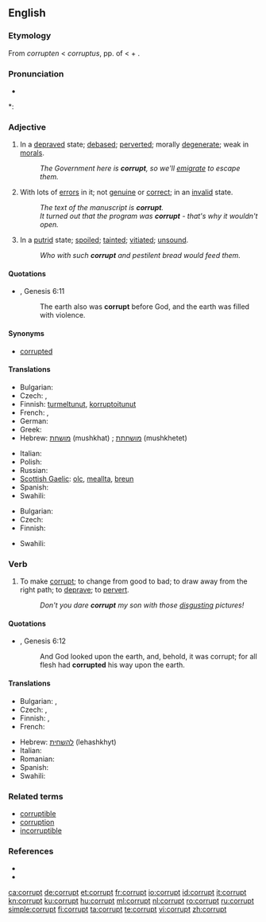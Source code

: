 {{wikipedia|dab=corrupt}}
==English==

===Etymology===
From {{etyl|enm}} ''corrupten'' < {{etyl|la}} ''corruptus'', pp. of {{term|corrumpere||to destroy, ruin, injure, spoil, corrupt, bribe|lang=la}} < {{term|com-||together}} + {{term|rumpere||to break in pieces}}.

===Pronunciation===
* {{audio|en-us-corrupt.ogg|Audio (US)}}

*: {{rhymes|ʌpt}}

===Adjective===
{{en-adj}}

# In a [[depraved]] state; [[debased]]; [[perverted]]; morally [[degenerate]]; weak in [[morals]].
#: ''The Government here is '''corrupt''', so we'll [[emigrate]] to escape them.''
# With lots of [[error]]s in it; not [[genuine]] or [[correct]]; in an [[invalid]] state.
#: ''The text of the manuscript is '''corrupt'''.''
#: ''It turned out that the program was '''corrupt''' - that's why it wouldn't open.''
# In a [[putrid]] state; [[spoiled]]; [[tainted]]; [[vitiated]]; [[unsound]].
#: ''Who with such '''corrupt''' and pestilent bread would feed them.''

====Quotations====
* {{RQ:Authorized Version}}, Genesis 6:11
*: The earth also was '''corrupt''' before God, and the earth was filled with violence.

====Synonyms====
* [[corrupted]]

====Translations====
{{trans-top|in a depraved state}}
* Bulgarian: {{t+|bg|покварен}}
* Czech: {{t|cs|zkažený}},  {{t|cs|zkorumpovaný}}
* Finnish: [[turmeltunut]], [[korruptoitunut]]
* French: {{t+|fr|corrompu}}, {{t+|fr|dévoyé}}
* German: {{t+|de|korrupt}}
* Greek: {{t+|el|διεφθαρμένος|m|tr=dieftharmenos}}
* Hebrew: [[מושחת]] (mushkhat) {{m}}; [[מושחתת]] (mushkhetet) {{f}}
{{trans-mid}}
* Italian: {{t+|it|corrotto|m}}
* Polish: {{t|pl|skorumpowany|m}}
* Russian: {{t|ru|коррумпированный|tr=korrumpírovannyj}}
* [[Scottish Gaelic]]: [[olc]], [[meallta]], [[breun]]
* Spanish: {{t+|es|corrupto}}
* Swahili: {{t+|sw|paramidi|xs=Swahili}}
{{trans-bottom}}

{{trans-top|with lots of errors in it}}
* Bulgarian: {{t+|bg|развален}}
* Czech: {{t|cs|porušený}}
* Finnish: {{t-|fi|korruptoitunut}}
{{trans-mid}}
* Swahili: {{t+|sw|paramidi|xs=Swahili}}
{{trans-bottom}}

===Verb===
{{en-verb}}

# {{transitive}} To make [[#Adjective|corrupt]]; to change from good to bad; to draw away from the right path; to [[deprave]]; to [[pervert]].
#: ''Don't you dare '''corrupt''' my son with those [[disgusting]] pictures!''

====Quotations====
* {{RQ:Authorized Version}}, Genesis 6:12
*: And God looked upon the earth, and, behold, it was corrupt; for all flesh had '''corrupted''' his way upon the earth.

====Translations====
{{trans-top|to change from good to bad}}
* Bulgarian: {{t|bg|развалям}},  {{t|bg|развращавам}}
* Czech: {{t-|cs|zkazit}},  {{t|cs|narušit}}
* Finnish: {{t+|fi|turmella}}, {{t-|fi|korruptoida}}
* French: {{t+|fr|corrompre}}
{{trans-mid}}
* Hebrew: [[להשחית]] (lehashkhyt)
* Italian: {{t|it|corrompere}}
* Romanian: {{t|ro|corupe}}
* Spanish: {{t|es|corromper}}
* Swahili: {{t+|sw|paramidi|xs=Swahili}}
{{trans-bottom}}

===Related terms===
* [[corruptible]]
* [[corruption]]
* [[incorruptible]]

===References===
* {{R:Century 1911}}
* {{R:Webster 1913}}

[[ca:corrupt]]
[[de:corrupt]]
[[et:corrupt]]
[[fr:corrupt]]
[[io:corrupt]]
[[id:corrupt]]
[[it:corrupt]]
[[kn:corrupt]]
[[ku:corrupt]]
[[hu:corrupt]]
[[ml:corrupt]]
[[nl:corrupt]]
[[ro:corrupt]]
[[ru:corrupt]]
[[simple:corrupt]]
[[fi:corrupt]]
[[ta:corrupt]]
[[te:corrupt]]
[[vi:corrupt]]
[[zh:corrupt]]